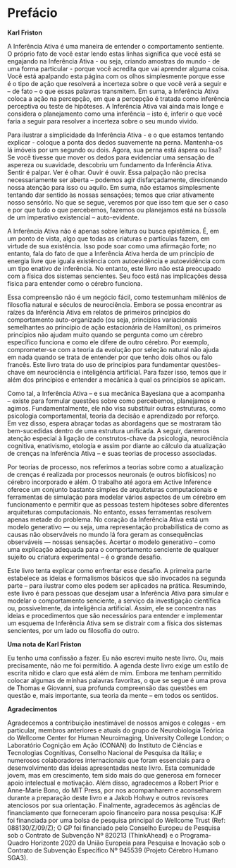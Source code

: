 # Prefácio {-}

**Karl Friston**

A Inferência Ativa é uma maneira de entender o comportamento sentiente. O próprio fato de você estar lendo estas linhas significa que você está se engajando na Inferência Ativa - ou seja, criando amostras do mundo - de uma forma particular - porque você acredita que vai aprender alguma coisa. Você está apalpando esta página com os olhos simplesmente porque esse é o tipo de ação que resolverá a incerteza sobre o que você verá a seguir e – de fato – o que essas palavras transmitem. Em suma, a Inferência Ativa coloca a ação na percepção, em que a percepção é tratada como inferência perceptiva ou teste de hipóteses. A Inferência Ativa vai ainda mais longe e considera o planejamento como uma inferência – isto é, inferir o que você faria a seguir para resolver a incerteza sobre o seu mundo vivido.


Para ilustrar a simplicidade da Inferência Ativa - e o que estamos tentando explicar - coloque a ponta dos dedos suavemente na perna. Mantenha-os lá imóveis por um segundo ou dois. Agora, sua perna está áspera ou lisa? Se você tivesse que mover os dedos para evidenciar uma sensação de aspereza ou suavidade, descobriu um fundamento da Inferência Ativa. Sentir é palpar. Ver é olhar. Ouvir é ouvir. Essa palpação não precisa necessariamente ser aberta – podemos agir disfarçadamente, direcionando nossa atenção para isso ou aquilo. Em suma, não estamos simplesmente tentando dar sentido às nossas sensações; temos que criar ativamente nosso sensório. No que se segue, veremos por que isso tem que ser o caso e por que tudo o que percebemos, fazemos ou planejamos está na bússola de um imperativo existencial – auto-evidente.

A Inferência Ativa não é apenas sobre leitura ou busca epistêmica. É, em um ponto de vista, algo que todas as criaturas e partículas fazem, em virtude de sua existência. Isso pode soar como uma afirmação forte; no entanto, fala do fato de que a Inferência Ativa herda de um princípio de energia livre que iguala existência com autoevidência e autoevidência com um tipo enativo de inferência. No entanto, este livro não está preocupado com a física dos sistemas sencientes. Seu foco está nas implicações dessa física para entender como o cérebro funciona.

Essa compreensão não é um negócio fácil, como testemunham milênios de filosofia natural e séculos de neurociência. Embora se possa encontrar as raízes da Inferência Ativa em relatos de primeiros princípios do comportamento auto-organizado (ou seja, princípios variacionais semelhantes ao princípio de ação estacionária de Hamilton), os primeiros princípios não ajudam muito quando se pergunta como um cérebro específico funciona e como ele difere de outro cérebro. Por exemplo, comprometer-se com a teoria da evolução por seleção natural não ajuda em nada quando se trata de entender por que tenho dois olhos ou falo francês. Este livro trata do uso de princípios para fundamentar questões-chave em neurociência e inteligência artificial. Para fazer isso, temos que ir além dos princípios e entender a mecânica à qual os princípios se aplicam.

Como tal, a Inferência Ativa – e sua mecânica Bayesiana que a acompanha – existe para formular questões sobre como percebemos, planejamos e agimos. Fundamentalmente, ele não visa substituir outras estruturas, como psicologia comportamental, teoria da decisão e aprendizado por reforço. Em vez disso, espera abraçar todas as abordagens que se mostraram tão bem-sucedidas dentro de uma estrutura unificada. A seguir, daremos atenção especial à ligação de construtos-chave da psicologia, neurociência cognitiva, enativismo, etologia e assim por diante ao cálculo da atualização de crenças na Inferência Ativa – e suas teorias de processo associadas.

Por teorias de processo, nos referimos a teorias sobre como a atualização de crenças é realizada por processos neuronais (e outros biofísicos) no cérebro incorporado e além. O trabalho até agora em Active Inference oferece um conjunto bastante simples de arquiteturas computacionais e ferramentas de simulação para modelar vários aspectos de um cérebro em funcionamento e permitir que as pessoas testem hipóteses sobre diferentes arquiteturas computacionais. No entanto, essas ferramentas resolvem apenas metade do problema. No coração da Inferência Ativa está um modelo generativo — ou seja, uma representação probabilística de como as causas não observáveis no mundo lá fora geram as consequências observáveis — nossas sensações. Acertar o modelo generativo – como uma explicação adequada para o comportamento senciente de qualquer sujeito ou criatura experimental – é o grande desafio.

Este livro tenta explicar como enfrentar esse desafio. A primeira parte estabelece as ideias e formalismos básicos que são invocados na segunda parte – para ilustrar como eles podem ser aplicados na prática. Resumindo, este livro é para pessoas que desejam usar a Inferência Ativa para simular e modelar o comportamento senciente, a serviço da investigação científica ou, possivelmente, da inteligência artificial. Assim, ele se concentra nas ideias e procedimentos que são necessários para entender e implementar um esquema de Inferência Ativa sem se distrair com a física dos sistemas sencientes, por um lado ou filosofia do outro.

**Uma nota de Karl Friston**

Eu tenho uma confissão a fazer. Eu não escrevi muito neste livro. Ou, mais precisamente, não me foi permitido. A agenda deste livro exige um estilo de escrita nítido e claro que está além de mim. Embora me tenham permitido colocar algumas de minhas palavras favoritas, o que se segue é uma prova de Thomas e Giovanni, sua profunda compreensão das questões em questão e, mais importante, sua teoria da mente – em todos os sentidos.

**Agradecimentos**

Agradecemos a contribuição inestimável de nossos amigos e colegas - em particular, membros anteriores e atuais do grupo de Neurobiologia Teórica do Wellcome Center for Human Neuroimaging, University College London; o Laboratório Cognição em Ação (CONAN) do Instituto de Ciências e Tecnologias Cognitivas, Conselho Nacional de Pesquisa da Itália; e numerosos colaboradores internacionais que foram essenciais para o desenvolvimento das ideias apresentadas neste livro. Esta comunidade jovem, mas em crescimento, tem sido mais do que generosa em fornecer apoio intelectual e motivação. Além disso, agradecemos a Robert Prior e Anne-Marie Bono, do MIT Press, por nos acompanharem e aconselharem durante a preparação deste livro e a Jakob Hohwy e outros revisores atenciosos por sua orientação. Finalmente, agradecemos às agências de financiamento que forneceram apoio financeiro para nossa pesquisa: KJF foi financiada por uma bolsa de pesquisa principal do Wellcome Trust (Ref: 088130/Z/09/Z); O GP foi financiado pelo Conselho Europeu de Pesquisa sob o Contrato de Subvenção Nº 820213 (ThinkAhead) e o Programa-Quadro Horizonte 2020 da União Europeia para Pesquisa e Inovação sob o Contrato de Subvenção Específico Nº 945539 (Projeto Cérebro Humano SGA3).



